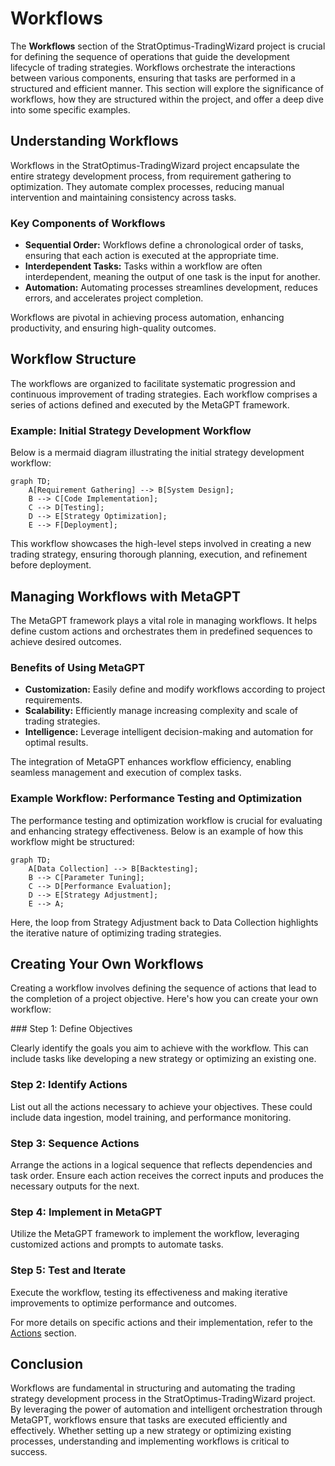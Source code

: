 
# Workflows

The **Workflows** section of the StratOptimus-TradingWizard project is crucial for defining the sequence of operations that guide the development lifecycle of trading strategies. Workflows orchestrate the interactions between various components, ensuring that tasks are performed in a structured and efficient manner. This section will explore the significance of workflows, how they are structured within the project, and offer a deep dive into some specific examples.

## Understanding Workflows

Workflows in the StratOptimus-TradingWizard project encapsulate the entire strategy development process, from requirement gathering to optimization. They automate complex processes, reducing manual intervention and maintaining consistency across tasks.

### Key Components of Workflows

- **Sequential Order:** Workflows define a chronological order of tasks, ensuring that each action is executed at the appropriate time.
- **Interdependent Tasks:** Tasks within a workflow are often interdependent, meaning the output of one task is the input for another.
- **Automation:** Automating processes streamlines development, reduces errors, and accelerates project completion.

<Callout>
Workflows are pivotal in achieving process automation, enhancing productivity, and ensuring high-quality outcomes.
</Callout>

## Workflow Structure

The workflows are organized to facilitate systematic progression and continuous improvement of trading strategies. Each workflow comprises a series of actions defined and executed by the MetaGPT framework.

### Example: Initial Strategy Development Workflow

Below is a mermaid diagram illustrating the initial strategy development workflow:

```mermaid
graph TD;
    A[Requirement Gathering] --> B[System Design];
    B --> C[Code Implementation];
    C --> D[Testing];
    D --> E[Strategy Optimization];
    E --> F[Deployment];
```

This workflow showcases the high-level steps involved in creating a new trading strategy, ensuring thorough planning, execution, and refinement before deployment.

## Managing Workflows with MetaGPT

The MetaGPT framework plays a vital role in managing workflows. It helps define custom actions and orchestrates them in predefined sequences to achieve desired outcomes.

### Benefits of Using MetaGPT

- **Customization:** Easily define and modify workflows according to project requirements.
- **Scalability:** Efficiently manage increasing complexity and scale of trading strategies.
- **Intelligence:** Leverage intelligent decision-making and automation for optimal results.

<Callout>
The integration of MetaGPT enhances workflow efficiency, enabling seamless management and execution of complex tasks.
</Callout>

### Example Workflow: Performance Testing and Optimization

The performance testing and optimization workflow is crucial for evaluating and enhancing strategy effectiveness. Below is an example of how this workflow might be structured:

```mermaid
graph TD;
    A[Data Collection] --> B[Backtesting];
    B --> C[Parameter Tuning];
    C --> D[Performance Evaluation];
    D --> E[Strategy Adjustment];
    E --> A;
```

Here, the loop from Strategy Adjustment back to Data Collection highlights the iterative nature of optimizing trading strategies.

## Creating Your Own Workflows

Creating a workflow involves defining the sequence of actions that lead to the completion of a project objective. Here's how you can create your own workflow:

<Steps>
### Step 1: Define Objectives

Clearly identify the goals you aim to achieve with the workflow. This can include tasks like developing a new strategy or optimizing an existing one.

### Step 2: Identify Actions

List out all the actions necessary to achieve your objectives. These could include data ingestion, model training, and performance monitoring.

### Step 3: Sequence Actions

Arrange the actions in a logical sequence that reflects dependencies and task order. Ensure each action receives the correct inputs and produces the necessary outputs for the next.

### Step 4: Implement in MetaGPT

Utilize the MetaGPT framework to implement the workflow, leveraging customized actions and prompts to automate tasks.

### Step 5: Test and Iterate

Execute the workflow, testing its effectiveness and making iterative improvements to optimize performance and outcomes.
</Steps>

For more details on specific actions and their implementation, refer to the [Actions](/key-functional-components/actions) section.

## Conclusion

Workflows are fundamental in structuring and automating the trading strategy development process in the StratOptimus-TradingWizard project. By leveraging the power of automation and intelligent orchestration through MetaGPT, workflows ensure that tasks are executed efficiently and effectively. Whether setting up a new strategy or optimizing existing processes, understanding and implementing workflows is critical to success.